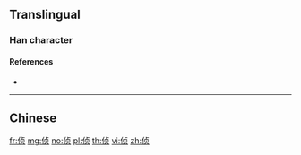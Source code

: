 {{also|偵}}
==Translingual==

===Han character===
{{Han char|rn=9|rad=人|as=06|sn=8|four=|canj=OYBO|ids=⿰亻贞}}

====References====
* {{Han ref|kx=0102.291|hdz=10147.070|uh=4FA6|ud=20390}}

----

==Chinese==
{{zh-see|偵}}

[[fr:侦]]
[[mg:侦]]
[[no:侦]]
[[pl:侦]]
[[th:侦]]
[[vi:侦]]
[[zh:侦]]